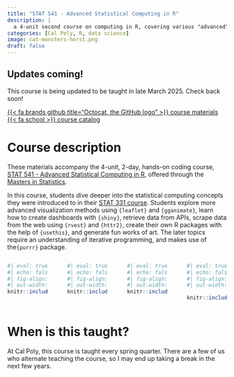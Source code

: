 ```yaml
---
title: "STAT 541 - Advanced Statistical Computing in R"
description: |
  a 4-unit second course on computing in R, covering various "advanced" methods in R
categories: [Cal Poly, R, data science]
image: cat-monsters-horst.png
draft: false
---
```


::: callout-warning
# Updates coming!

This course is being updated to be taught in late March 2025. Check back soon!
:::

[{{< fa brands github title="Octocat, the GitHub logo" >}} course materials](https://github.com/atheobold/stat-541){.btn target="_blank"} [{{< fa school >}} course catalog](https://catalog.calpoly.edu/search/?P=stat+541){.btn target="_blank"}

# Course description

These materials accompany the 4-unit, 2-day, hands-on coding course, [STAT 541 - Advanced Statistical Computing in R](https://github.com/atheobold/stat-541), offered through the [Masters in Statistics](https://catalog.calpoly.edu/collegesandprograms/collegeofsciencemathematics/statistics/#graduatetext).

In this course, students dive deeper into the statistical computing concepts they were introduced to in their [STAT 331 course](../2024-08-23-stat-331/index.qmd). Students explore more advanced visualization methods using `{leaflet}` and `{gganimate}`, learn how to create dashboards with `{shiny}`, retrieve data from APIs, scrape data from the web using `{rvest}` and `{httr2}`, create their own R packages with the help of `{usethis}`, and generate fun works of art. The later topics require an understanding of iterative programming, and makes use of the`{purrr}` package.

:::::::::: columns
::: {.column width="24%"}
```r
#| eval: true
#| echo: false
#| fig-align: "center"
#| out-width: "75%"
knitr::include_graphics("shiny.png")
```
:::

::: {.column width="1%"}
:::

::: {.column width="24%"}
```r
#| eval: true
#| echo: false
#| fig-align: "center"
#| out-width: "75%"
knitr::include_graphics("usethis.png")
```
:::

::: {.column width="1%"}
:::

::: {.column width="24%"}
```r
#| eval: true
#| echo: false
#| fig-align: "center"
#| out-width: "75%"
knitr::include_graphics("rvest.png")
```
:::

::: {.column width="1%"}
:::

::: {.column width="24%"}
```r
#| eval: true
#| echo: false
#| fig-align: "center"
#| out-width: "75%"

knitr::include_graphics("gganimate.png")
```
:::
::::::::::

# When is this taught?

At Cal Poly, this course is taught every spring quarter. There are a few of us who alternate teaching the course, so I may end up taking a break in the next few years.
